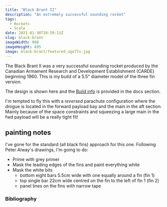 ```yaml
---
title: "Black Brant II"
description: "An extremely successful sounding rocket"
tags:
  - Rockets
  - Scale
date: 2021-01-30T20:59:13Z
slug: black-brant
imageWidth: 990
imageHeight: 495
image: black-brant/featured_oge77x.jpg
---
```


The Black Brant II was a very successful sounding rocket produced by the Canadian Armament Research and Development Establishment (CARDE) beginning 1960. This is my build of a 5.5" diameter model of the three fin version.

The design is shown here and the [Build info](/docs/builds/black-brant-ii/) is provided in the docs section.

I'm tempted to fly this with a _reversed_ parachute configuration where the drogue is located in the forward payload bay and the main in the aft section. Mainly because of the space constraints and squeezing a large main in the fwd payload will be a really tight fit!

## painting notes

I've gone for the standard (all black fins) approach for this one. Following Peter Alway's drawings, I'm going to do:

* Prime with grey primer
* Mask the leading edges of the fins and paint everything white
* Mask the white bits
  * bottom eight bars 5.5cm wide with one equally around a fin (fin 1)
  * top single bar 22cm wide centred on the fin to the left of fin 1 (fin 2)
  * panel lines on the fins with narrow tape
### Bibliography
